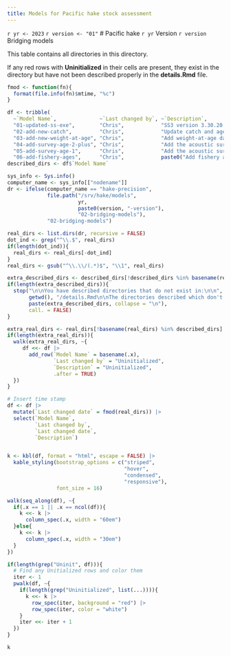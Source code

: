 ```yaml
---
title: Models for Pacific hake stock assessment
---
```


`r yr <- 2023`
`r version <- "01"`
# Pacific hake `r yr` Version `r version` Bridging models

This table contains all directories in this directory.

If any red rows with **Uninitialized** in their cells are present, they exist in the directory but have not been described properly in the **details.Rmd** file.

```r
fmod <- function(fn){
  format(file.info(fn)$mtime, "%c")
}

df <- tribble(
  ~`Model Name`,              ~`Last changed by`, ~`Description`,
  "01-updated-ss-exe",        "Chris",            "SS3 version 3.30.20 built with ADMB version 12.3",
  "02-add-new-catch",         "Chris",            "Update catch and age-composition data",
  "03-add-new-weight-at-age", "Chris",            "Add weight-at-age data for 2021 as well as update data for years prior",
  "04-add-survey-age-2-plus", "Chris",            "Add the acoustic survey age 2+ biomass and age-composition estimates",
  "05-add-survey-age-1",      "Chris",            "Add the acoustic survey age 1 biomass and age-composition estimates",
  "06-add-fishery-ages",      "Chris",            paste0("Add fishery age comps for ", yr))
described_dirs <- df$`Model Name`

sys_info <- Sys.info()
computer_name <- sys_info[["nodename"]]
dr <- ifelse(computer_name == "hake-precision",
             file.path("/srv/hake/models",
                       yr,
                       paste0(version, "-version"),
                       "02-bridging-models"),
             "02-bridging-models")

real_dirs <- list.dirs(dr, recursive = FALSE)
dot_ind <- grep("^\\.$", real_dirs)
if(length(dot_ind)){
  real_dirs <- real_dirs[-dot_ind]
}  
real_dirs <- gsub("^\\.\\/(.*)$", "\\1", real_dirs)

extra_described_dirs <- described_dirs[!described_dirs %in% basename(real_dirs)]
if(length(extra_described_dirs)){
  stop("\n\nYou have described directories that do not exist in:\n\n",
       getwd(), "/details.Rmd\n\nThe directories described which don't exist are:\n\n",
       paste(extra_described_dirs, collapse = "\n"),
       call. = FALSE)
}

extra_real_dirs <- real_dirs[!basename(real_dirs) %in% described_dirs]
if(length(extra_real_dirs)){
  walk(extra_real_dirs, ~{
     df <<- df |>
       add_row(`Model Name` = basename(.x),
               `Last changed by` = "Uninitialized",
               `Description` = "Uninitialized",
               .after = TRUE)
  })
}

# Insert time stamp
df <- df |> 
  mutate(`Last changed date` = fmod(real_dirs)) |> 
  select(`Model Name`,
         `Last changed by`,
         `Last changed date`,
         `Description`)


k <- kbl(df, format = "html", escape = FALSE) |>
  kable_styling(bootstrap_options = c("striped",
                                      "hover",
                                      "condensed",
                                      "responsive"),
                font_size = 16)

walk(seq_along(df), ~{
  if(.x == 1 || .x == ncol(df)){
    k <<- k |>
      column_spec(.x, width = "60em")
  }else{
    k <<- k |>
      column_spec(.x, width = "30em")
  }
})

if(length(grep("Uninit", df))){
  # Find any Unitialized rows and color them
  iter <- 1
  pwalk(df, ~{
    if(length(grep("Uninitialized", list(...)))){
      k <<- k |>
        row_spec(iter, background = "red") |>
        row_spec(iter, color = "white")
    }
    iter <<- iter + 1
  })
}

k
```

